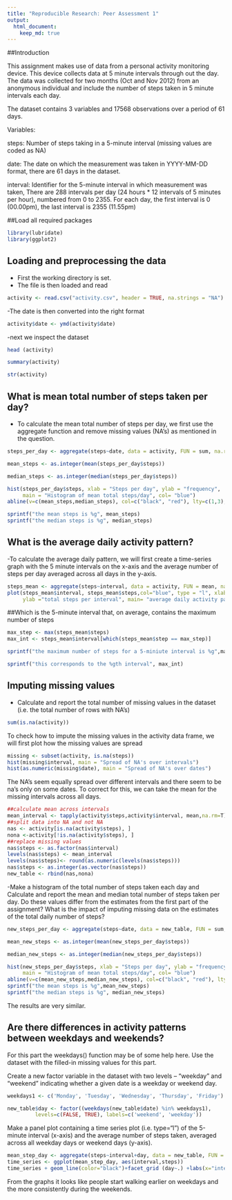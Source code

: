 ```yaml
---
title: "Reproducible Research: Peer Assessment 1"
output: 
  html_document:
    keep_md: true
---
```

##Introduction

This assignment makes use of data from a personal activity monitoring device. This device collects data at 5 minute intervals through out the day. The data was collected for two months (Oct and Nov 2012) from an anonymous individual and include the number of steps taken in 5 minute intervals each day.

The dataset contains 3 variables and 17568 observations over a period of 61 days.

Variables:

steps: Number of steps taking in a 5-minute interval (missing values are coded as NA)

date: The date on which the measurement was taken in YYYY-MM-DD format, there are 61 days in the dataset.

interval: Identifier for the 5-minute interval in which measurement was taken, There are 288 intervals per day (24 hours * 12 intervals of 5 minutes per hour), numbered from 0 to 2355. For each day, the first interval is 0 (00.00pm), the last interval is 2355 (11.55pm)


##Load all required packages
```r
library(lubridate)
library(ggplot2)
```

## Loading and preprocessing the data
- First the working directory is set.
- The file is then loaded and read

```r
activity <- read.csv("activity.csv", header = TRUE, na.strings = "NA")

```

-The date is then converted into the right format

```r
activity$date <- ymd(activity$date)
```

-next we inspect the dataset

```r
head (activity)

summary(activity)

str(activity)
```

## What is mean total number of steps taken per day?

- To calculate the mean total number of steps per day, we first use the aggregate function and remove missing values (NA's) as mentioned in the question. 

```r

steps_per_day <- aggregate(steps~date, data = activity, FUN = sum, na.rm=TRUE)

mean_steps <- as.integer(mean(steps_per_day$steps))

median_steps <- as.integer(median(steps_per_day$steps))

hist(steps_per_day$steps, xlab = "Steps per day", ylab = "frequency", 
     main = "Histogram of mean total steps/day", col= "blue")
abline(v=c(mean_steps,median_steps), col=c("black", "red"), lty=c(1,3), lwd=c(1, 3))

sprintf("the mean steps is %g", mean_steps)
sprintf("the median steps is %g", median_steps)
```


## What is the average daily activity pattern?

-To calculate the average daily pattern, we will first create a time-series graph with the 5 minute intervals on the x-axis and the average number of steps per day averaged across all days in the y-axis. 

```r
steps_mean <- aggregate(steps~interval, data = activity, FUN = mean, na.rm=TRUE)
plot(steps_mean$interval, steps_mean$steps,col="blue", type = "l", xlab = "intervals", 
     ylab ="total steps per interval", main= "average daily activity pattern" )
```

##Which is the 5-minute interval that, on average, contains the maximum number of steps

```r
max_step <- max(steps_mean$steps)
max_int <- steps_mean$interval[which(steps_mean$step == max_step)]

sprintf("the maximum number of steps for a 5-miniute interval is %g",max_step)

sprintf("this corresponds to the %gth interval", max_int)

```

## Imputing missing values
- Calculate and report the total number of missing values in the dataset (i.e. the total number of rows with NA's)
```r
sum(is.na(activity))
```
To check how to impute the missing values in the activity data frame, we will first plot
how the missing values are spread

```r
missing <- subset(activity, is.na(steps))
hist(missing$interval, main = "Spread of NA's over intervals")
hist(as.numeric(missing$date), main = "Spread of NA's over dates")
```

The NA's seem equally spread over different intervals and there seem to be na's only on some dates. To correct for this, we can take the mean for the missing intervals across all days.

```r
##calculate mean across intervals
mean_interval <- tapply(activity$steps,activity$interval, mean,na.rm=T)
##split data into NA and not NA
nas <- activity[is.na(activity$steps), ]
nona <-activity[!is.na(activity$steps), ]
##replace missing values
nas$steps <- as.factor(nas$interval)
levels(nas$steps) <- mean_interval
levels(nas$steps)<- round(as.numeric(levels(nas$steps)))
nas$steps <- as.integer(as.vector(nas$steps))
new_table <- rbind(nas,nona)
```
-Make a histogram of the total number of steps taken each day and Calculate and report the mean and median total number of steps taken per day. Do these values differ from the estimates from the first part of the assignment? What is the impact of imputing missing data on the estimates of the total daily number of steps?


```r

new_steps_per_day <- aggregate(steps~date, data = new_table, FUN = sum, na.rm=TRUE)

mean_new_steps <- as.integer(mean(new_steps_per_day$steps))

median_new_steps <- as.integer(median(new_steps_per_day$steps))

hist(new_steps_per_day$steps, xlab = "Steps per day", ylab = "frequency", 
     main = "Histogram of mean total steps/day", col= "blue")
abline(v=c(mean_new_steps,median_new_steps), col=c("black", "red"), lty=c(1,3), lwd=c(1, 3))
sprintf("the mean steps is %g",mean_new_steps)
sprintf("the median steps is %g", median_new_steps)
```

The results are very similar. 

## Are there differences in activity patterns between weekdays and weekends?

For this part the \color{red}{\verb|weekdays()|}weekdays() function may be of some help here. Use the dataset with the filled-in missing values for this part.

Create a new factor variable in the dataset with two levels – “weekday” and “weekend” indicating whether a given date is a weekday or weekend day.

```r
weekdays1 <- c('Monday', 'Tuesday', 'Wednesday', 'Thursday', 'Friday')

new_table$day <- factor((weekdays(new_table$date) %in% weekdays1), 
         levels=c(FALSE, TRUE), labels=c('weekend', 'weekday'))
```

Make a panel plot containing a time series plot (i.e. \color{red}{\verb|type = "l"|}type="l") of the 5-minute interval (x-axis) and the average number of steps taken, averaged across all weekday days or weekend days (y-axis). 

```r

mean_step_day <- aggregate(steps~interval+day, data = new_table, FUN = mean, na.rm=TRUE)
time_series <- ggplot(mean_step_day, aes(interval,steps))
time_series + geom_line(color="black")+facet_grid (day~.) +labs(x="intervals",y="total      steps per interval", main = "average activity patterns over weekends and weekdays")
```

From the graphs it looks like people start walking earlier on weekdays and the more consistently during the weekends. 

